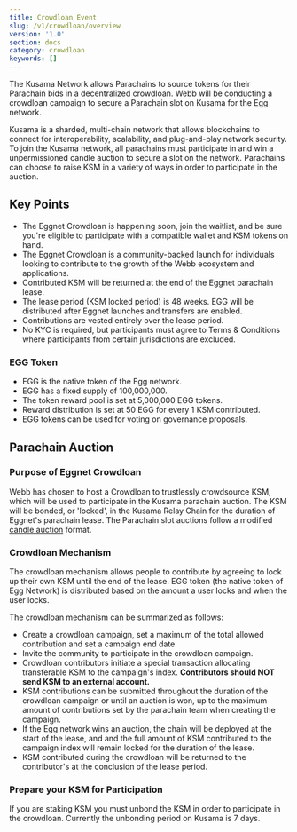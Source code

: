 ```yaml
---
title: Crowdloan Event
slug: /v1/crowdloan/overview
version: '1.0'
section: docs
category: crowdloan
keywords: []
---
```


<!-- TODO: 

// - Finalize on Egg Network name  
// - Update page to properly refer to Webb vs. Egg Network 

<!-- END -->

The Kusama Network allows Parachains to source tokens for their Parachain bids in a decentralized crowdloan. 
Webb will be conducting a crowdloan campaign to secure a Parachain slot on Kusama for the Egg network.

Kusama is a sharded, multi-chain network that allows blockchains to connect for interoperability, scalability, 
and plug-and-play network security. To join the Kusama network, all parachains must participate in and win a 
unpermissioned candle auction to secure a slot on the network. Parachains can choose to raise KSM in a variety of 
ways in order to participate in the auction.

## Key Points

- The Eggnet Crowdloan is happening soon, join the waitlist, and be sure you're eligible to participate with a compatible wallet and KSM tokens on hand. 
- The Eggnet Crowdloan is a community-backed launch for individuals looking to contribute to the growth of the Webb ecosystem and applications. 
- Contributed KSM will be returned at the end of the Eggnet parachain lease.
- The lease period (KSM locked period) is 48 weeks. EGG will be distributed after Eggnet launches and transfers are enabled.
- Contributions are vested entirely over the lease period.
- No KYC is required, but participants must agree to Terms & Conditions where participants from certain jurisdictions are excluded.

### EGG Token

- EGG is the native token of the Egg network. 
- EGG has a fixed supply of 100,000,000.
- The token reward pool is set at 5,000,000 EGG tokens.
- Reward distribution is set at 50 EGG for every 1 KSM contributed. 
- EGG tokens can be used for voting on governance proposals. 

## Parachain Auction

### Purpose of Eggnet Crowdloan 

Webb has chosen to host a Crowdloan to trustlessly crowdsource KSM, which will be used to participate in the Kusama parachain auction. 
The KSM will be bonded, or 'locked', in the Kusama Relay Chain for the duration of Eggnet's parachain lease. The Parachain slot auctions 
follow a modified [candle auction](https://wiki.polkadot.network/docs/en/learn-auction#mechanics-of-a-candle-auction) format. 

### Crowdloan Mechanism 

The crowdloan mechanism allows people to contribute by agreeing to lock up their own KSM until the end of the 
lease. EGG token (the native token of Egg Network) is distributed based on the amount a user locks and when 
the user locks. 

The crowdloan mechanism can be summarized as follows:
- Create a crowdloan campaign, set a maximum of the total allowed contribution and set a campaign end date.
- Invite the community to participate in the crowdloan campaign.
- Crowdloan contributors initiate a special transaction allocating transferable KSM to the campaign's index. **Contributors should NOT send KSM to an external account.**
- KSM contributions can be submitted throughout the duration of the crowdloan campaign or until an auction is won, up to the maximum amount of contributions set by the parachain team when creating the campaign.
- If the Egg network wins an auction, the chain will be deployed at the start of the lease, and and the full amount of KSM contributed to the campaign index will remain locked for the duration of the lease.
- KSM contributed during the crowdloan will be returned to the contributor's at the conclusion of the lease period. 

### Prepare your KSM for Participation

If you are staking KSM you must unbond the KSM in order to participate in the crowdloan. Currently the unbonding period on Kusama
is 7 days. 
